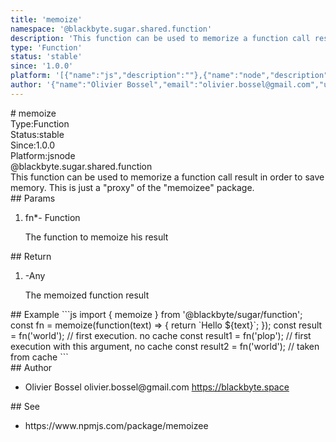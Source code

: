 ```yaml
---
title: 'memoize'
namespace: '@blackbyte.sugar.shared.function'
description: 'This function can be used to memorize a function call result in order to save memory. This is just a &quot;proxy&quot; of the &quot;memoizee&quot; package.'
type: 'Function'
status: 'stable'
since: '1.0.0'
platform: '[{"name":"js","description":""},{"name":"node","description":""}]'
author: '{"name":"Olivier Bossel","email":"olivier.bossel@gmail.com","url":"https://blackbyte.space"}'
---
```

<div class="docmap -mdx">
# memoize
<div class="docmap_metas">
<div class="docmap_type"><span class="docmap_type-label">Type:</span><span class="docmap_type-value">Function</span></div>
<div class="docmap_status"><span class="docmap_status-label">Status:</span><span class="docmap_status-value -stable">stable</span></div>
<div class="docmap_since"><span class="docmap_since-label">Since:</span><span class="docmap_since-value">1.0.0</span></div>
<div class="docmap_platform"><span class="docmap_platform-label">Platform:</span><span class="docmap_platform-value -js">js</span><span class="docmap_platform-value -node">node</span></div>
</div>
<div class="docmap_namespace">@blackbyte.sugar.shared.function</div>
<div class="docmap_description typo-lead typo-format">
This function can be used to memorize a function call result in order to save memory.
This is just a &quot;proxy&quot; of the &quot;memoizee&quot; package.
</div>
<div class="docmap_params">
## Params
<ol class="docmap_list">
<li class="docmap_item">
<span class="docmap_name">fn<span class="docmap_required">*</span></span><span class="docmap_default">-</span> <span class="docmap_type">Function</span>
<p class="docmap_description">The function to memoize his result</p>
</li>
</ol>
</div>
<div class="docmap_return">
## Return
<ol class="docmap_list">
<li class="docmap_item">
<span class="docmap_default">-</span><span class="docmap_type">Any</span>
<p class="docmap_description">The memoized function result</p>
</li>
</ol>
</div>
<div class="docmap_examples">
## Example
<s-code language="js" header>
```js
import { memoize } from '@blackbyte/sugar/function';
const fn = memoize(function(text) => {
   return `Hello ${text}`;
});
const result = fn('world'); // first execution. no cache
const result1 = fn('plop'); // first execution with this argument, no cache
const result2 = fn('world'); // taken from cache
```
</s-code>
</div>
<div class="docmap_author">
## Author
<ul class="docmap_list">
<li class="docmap_item">
<span class="docmap_name">Olivier Bossel</span>
<span class="docmap_email">olivier.bossel@gmail.com</span>
<a href="https://blackbyte.space" target="_blank" class="docmap_url">https://blackbyte.space</a>
</li>
</ul>
</div>
<div class="docmap_see">
## See
<ul class="docmap_see-list">
<li class="docmap_see-item">
https://www.npmjs.com/package/memoizee
</li>
</ul>
</div>
</div>